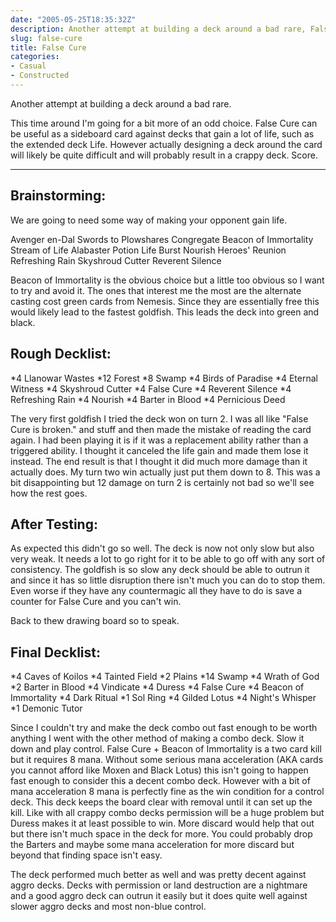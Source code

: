 ```yaml
---
date: "2005-05-25T18:35:32Z"
description: Another attempt at building a deck around a bad rare, False Cure.
slug: false-cure
title: False Cure
categories:
- Casual
- Constructed
---
```


Another attempt at building a deck around a bad rare.

<CardImage card="False Cure" loading="eager" priority={true} />

This time around I'm going for a bit more of an odd choice. <Card>False Cure</Card> can be useful as a sideboard card against decks that gain a lot of life, such as the extended deck Life.  However actually designing a deck around the card will likely be quite difficult and will probably result in a crappy deck.  Score.
<hr class="more"/>



## Brainstorming:


We are going to need some way of making your opponent gain life.

<CardList title="Life Gain Cards" counts={false}>
Avenger en-Dal
Swords to Plowshares
Congregate
Beacon of Immortality
Stream of Life
Alabaster Potion
Life Burst
Nourish
Heroes' Reunion
Refreshing Rain
Skyshroud Cutter
Reverent Silence
</CardList>

<Card>Beacon of Immortality</Card> is the obvious choice but a little too obvious so I want to try and avoid it.  The ones that interest me the most are the alternate casting cost green cards from Nemesis.  Since they are essentially free this would likely lead to the fastest goldfish.  This leads the deck into green and black.



## Rough Decklist:



<Deck title="False Cure">
<CardList title="Lands">
*4 Llanowar Wastes
*12 Forest
*8 Swamp
</CardList>
<CardList title="Creatures">
*4 Birds of Paradise
*4 Eternal Witness
*4 Skyshroud Cutter
</CardList>
<CardList title="Spells">
*4 False Cure
*4 Reverent Silence
*4 Refreshing Rain
*4 Nourish
*4 Barter in Blood
*4 Pernicious Deed
</CardList>
</Deck>

The very first goldfish I tried the deck won on turn 2.  I was all like "<Card>False Cure</Card> is broken." and stuff and then made the mistake of reading the card again.  I had been playing it is if it was a replacement ability rather than a triggered ability.  I thought it canceled the life gain and made them lose it instead.  The end result is that I thought it did much more damage than it actually does.  My turn two win actually just put them down to 8.  This was a bit disappointing but 12 damage on turn 2 is certainly not bad so we'll see how the rest goes.



## After Testing:



As expected this didn't go so well.  The deck is now not only slow but also very weak.  It needs a lot to go right for it to be able to go off with any sort of consistency.  The goldfish is so slow any deck should be able to outrun it and since it has so little disruption there isn't much you can do to stop them.  Even worse if they have any countermagic all they have to do is save a counter for <Card>False Cure</Card> and you can't win.

Back to thew drawing board so to speak.



## Final Decklist:



<Deck title="False Cure ver. 2.0">
<CardList title="Lands">
*4 Caves of Koilos
*4 Tainted Field
*2 Plains
*14 Swamp
</CardList>
<CardList title="Spells">
*4 Wrath of God
*2 Barter in Blood
*4 Vindicate
*4 Duress
*4 False Cure
*4 Beacon of Immortality
*4 Dark Ritual
*1 Sol Ring
*4 Gilded Lotus
*4 Night's Whisper
*1 Demonic Tutor
</CardList>
</Deck>

Since I couldn't try and make the deck combo out fast enough to be worth anything I went with the other method of making a combo deck.  Slow it down and play control.  <Card>False Cure</Card> + <Card>Beacon of Immortality</Card> is a two card kill but it requires 8 mana.  Without some serious mana acceleration (AKA cards you cannot afford like <Card card="Mox Jet">Moxen</Card> and <Card>Black Lotus</Card>) this isn't going to happen fast enough to consider this a decent combo deck.  However with a bit of mana acceleration 8 mana is perfectly fine as the win condition for a control deck.  This deck keeps the board clear with removal until it can set up the kill.  Like with all crappy combo decks permission will be a huge problem but <Card>Duress</Card> makes it at least possible to win.  More discard would help that out but there isn't much space in the deck for more.  You could probably drop the Barters and maybe some mana acceleration for more discard but beyond that finding space isn't easy.

The deck performed much better as well and was pretty decent against aggro decks.  Decks with permission or land destruction are a nightmare and a good aggro deck can outrun it easily but it does quite well against slower aggro decks and most non-blue control.
